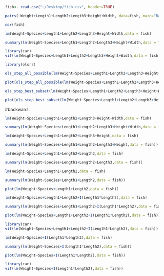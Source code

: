 ```r
fish<- read.csv("~/Desktop/fish.csv", header=TRUE)
```
```r
pairs(~Weight+Length1+Length2+Length3+Height+Width, data=fish, main="Basic Scatter Plot Matrix")
```
```r
cor(fish)
```

```r
lm(Weight~Species+Length1+Length2+Length3+Height+Width,data = fish)
```
```r
summary(lm(Weight~Species+Length1+Length2+Length3+Height+Width,data = fish))
```
```r
library(car)
vif(lm(Weight~Species+Length1+Length2+Length3+Height+Width,data = fish))
```

```r
library(olsrr)
```
```r
ols_step_all_possible(lm(Weight~Species+Length1+Length2+Length3+Height+Width,data = fish))
```
```r
plot(ols_step_all_possible(lm(Weight~Species+Length1+Length2+Length3+Height+Width,data = fish)))
```
```r
ols_step_best_subset(lm(Weight~Species+Length1+Length2+Length3+Height+Width,data = fish))
```
```r
plot(ols_step_best_subset(lm(Weight~Species+Length1+Length2+Length3+Height+Width,data = fish)))
```
#backward
```r
lm(Weight~Species+Length1+Length2+Length3+Height+Width,data = fish)
```
```r
summary(lm(Weight~Species+Length1+Length2+Length3+Height+Width,data = fish))
```
```r
lm(Weight~Species+Length1+Length2+Length3+Height,data = fish)
```
```r
summary(lm(Weight~Species+Length1+Length2+Length3+Height,data = fish))
```
```r
lm(Weight~Species+Length1+Length2+Length3,data = fish)
```
```r
summary(lm(Weight~Species+Length1+Length2+Length3,data = fish))
```
```r
lm(Weight~Species+Length1+Length2,data = fish)
```
```r
summary(lm(Weight~Species+Length1+Length2,data = fish))
```
```r
plot(lm(Weight~Species+Length1+Length2,data = fish))
```
```r
lm(Weight~Species+Length1+Length2+I(Length1*Length2),data = fish)
```
```r
summary(lm(Weight~Species+Length1+Length2+I(Length1*Length2),data = fish))
```
```r
plot(lm(Weight~Species+Length1+Length2+I(Length1*Length2),data = fish))
```
```r
library(car)
vif(lm(Weight~Species+Length1+Length2+I(Length1*Length2),data = fish))
```
```r
lm(Weight~Species+I(Length1*Length2),data = fish)
```
```r
summary(lm(Weight~Species+I(Length1*Length2),data = fish))
```
```r
plot(lm(Weight~Species+I(Length1*Length2),data = fish))
```
```r
library(car)
vif(lm(Weight~Species+I(Length1*Length2),data = fish))
```








